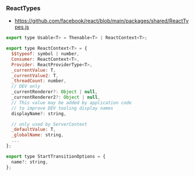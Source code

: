 ### ReactTypes

- https://github.com/facebook/react/blob/main/packages/shared/ReactTypes.js

```js
export type Usable<T> = Thenable<T> | ReactContext<T>;

export type ReactContext<T> = {
  $$typeof: symbol | number,
  Consumer: ReactContext<T>,
  Provider: ReactProviderType<T>,
  _currentValue: T,
  _currentValue2: T,
  _threadCount: number,
  // DEV only
  _currentRenderer?: Object | null,
  _currentRenderer2?: Object | null,
  // This value may be added by application code
  // to improve DEV tooling display names
  displayName?: string,

  // only used by ServerContext
  _defaultValue: T,
  _globalName: string,
  ...
};

export type StartTransitionOptions = {
  name?: string,
};
```

